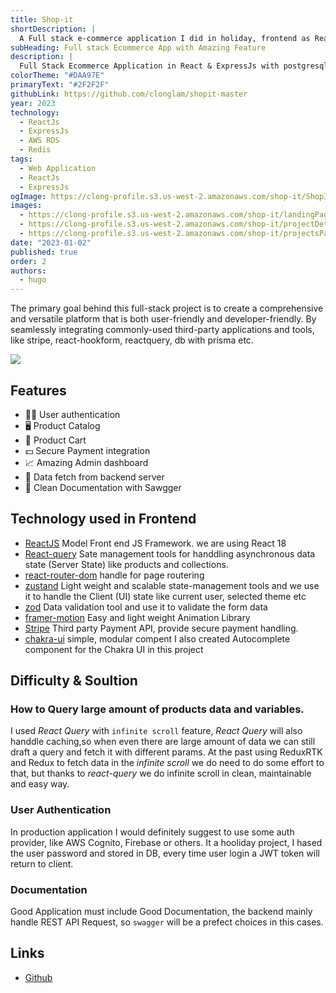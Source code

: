 ```yaml
---
title: Shop-it
shortDescription: |
  A Full stack e-commerce application I did in holiday, frontend as ReactJs, backend with ExpressJs, included documentation with Swagger, DB with Postgresql and cache with Redis. Files in github.
subHeading: Full stack Ecommerce App with Amazing Feature
description: |
  Full Stack Ecommerce Application in React & ExpressJs with postgresql & Redis.
colorTheme: "#DAA97E"
primaryText: "#2F2F2F"
githubLink: https://github.com/clonglam/shopit-master
year: 2023
technology:
  - ReactJs
  - ExpressJs
  - AWS RDS
  - Redis
tags:
  - Web Application
  - ReactJs
  - ExpressJs
ogImage: https://clong-profile.s3.us-west-2.amazonaws.com/shop-it/ShopItOGImage.png
images:
  - https://clong-profile.s3.us-west-2.amazonaws.com/shop-it/landingPage-2.png
  - https://clong-profile.s3.us-west-2.amazonaws.com/shop-it/projectDetails.png
  - https://clong-profile.s3.us-west-2.amazonaws.com/shop-it/projectsPage.png
date: "2023-01-02"
published: true
order: 2
authors:
  - hugo
---
```


The primary goal behind this full-stack project is to create a comprehensive
and versatile platform that is both user-friendly and developer-friendly. By
seamlessly integrating commonly-used third-party applications and tools, like
stripe, react-hookform, reactquery, db with prisma etc.

<Image
  width={690}
  height={395}
  src="https://clong-profile.s3.us-west-2.amazonaws.com/shop-it/landingPage.png"
/>

## Features

- 💁‍♂️ User authentication
- 🖥️ Product Catalog
- 🛒 Product Cart
- 💵 Secure Payment integration
- 📈 Amazing Admin dashboard
- 💽 Data fetch from backend server
- 📄 Clean Documentation with Sawgger

## Technology used in Frontend

- [ReactJS](https://react.dev/) Model Front end JS Framework. we are using React 18
- [React-query](https://tanstack.com/query/v3/) Sate management tools for handdling asynchronous data state (Server State) like products and collections.
- [react-router-dom](https://reactrouter.com/) handle for page routering
- [zustand](https://github.com/pmndrs/zustand) Light weight and scalable state-management tools and we use it to handle the Client (UI) state like current user, selected theme etc
- [zod](https://zod.dev/) Data validation tool and use it to validate the form data
- [framer-motion](https://www.framer.com/motion/) Easy and light weight Animation Library
- [Stripe](https://stripe.com/docs/payments) Third party Payment API, provide secure payment handling.
- [chakra-ui](https://chakra-ui.com/) simple, modular compent I also created Autocomplete component for the Chakra UI in this project

## Difficulty & Soultion

### How to Query large amount of products data and variables.

I used _React Query_ with `infinite scroll` feature, _React Query_ will also handdle caching,so when even there are large amount of data we can still draft a query and fetch it with different params.
At the past using ReduxRTK and Redux to fetch data in the _infinite scroll_ we do need to do some effort to that, but thanks to _react-query_ we do infinite scroll in clean, maintainable and easy way.

### User Authentication

In production application I would definitely suggest to use some auth provider, like AWS Cognito, Firebase or others. It a hooliday project, I hased the user password and stored in DB, every time user login a JWT token will return to client.

### Documentation

Good Application must include Good Documentation, the backend mainly handle REST API Request, so `swagger` will be a prefect choices in this cases.

## Links

- [Github](https://github.com/clonglam/shopit-master)

